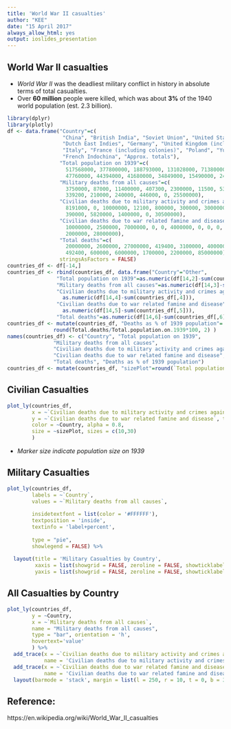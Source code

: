 ---
title: 'World War II casualties'
author: "KEE"
date: "15 April 2017"
always_allow_html: yes
output: ioslides_presentation
---

## World War II casualties
 - *World War II* was the deadliest military conflict in history in absolute terms of total casualties.  
 - Over **60 million** people were killed, which was about **3%** of the 1940 world population (est. 2.3 billion).  
  
```{r, warning=FALSE, message=FALSE, echo=FALSE}
library(dplyr)
library(plotly)
df <- data.frame("Country"=c(
                  "China", "British India", "Soviet Union", "United States", "Japan", 
                  "Dutch East Indies", "Germany", "United Kingdom (including colonies)",
                  "Italy", "France (including colonies)", "Poland", "Yugoslavia", 
                  "French Indochina", "Approx. totals"),	
                 "Total population on 1939"=c(
                   517568000, 377800000, 188793000, 131028000, 71380000, 69435000, 69300000,
                   47760000, 44394000, 41680000, 34849000, 15490000, 24664000, 2300000000),
                 "Military deaths from all causes"=c(
                   3750000, 87000, 11400000, 407300, 2300000, 11500, 5318000, 383700, 
                   339200, 210000, 240000, 446000, 0, 25500000),
                 "Civilian deaths due to military activity and crimes against humanity"=c(
                   8191000, 0, 10000000, 12100, 800000, 300000, 3000000, 67200, 153200, 
                   390000, 5820000, 1400000, 0, 30500000),
                 "Civilian deaths due to war related famine and disease"=c(
                   10000000, 2500000, 7000000, 0, 0, 4000000, 0, 0, 0, 0, 0, 0, 
                   2000000, 28000000),
                 "Total deaths"=c(
                   20000000, 2600000, 27000000, 419400, 3100000, 4000000, 7400000, 450900,
                   492400, 600000, 6000000, 1700000, 2200000, 85000000),
                 stringsAsFactors = FALSE)
countries_df <- df[-14,]
countries_df <- rbind(countries_df, data.frame("Country"="Other", 
                "Total population on 1939"=as.numeric(df[14,2]-sum(countries_df[,2])),
                "Military deaths from all causes"=as.numeric(df[14,3]-sum(countries_df[,3])),
                "Civilian deaths due to military activity and crimes against humanity"=
                  as.numeric(df[14,4]-sum(countries_df[,4])),
                "Civilian deaths due to war related famine and disease"=
                  as.numeric(df[14,5]-sum(countries_df[,5])),
                "Total deaths"=as.numeric(df[14,6]-sum(countries_df[,6]))))
countries_df <- mutate(countries_df, "Deaths as % of 1939 population"=
               round(Total.deaths/Total.population.on.1939*100, 2) )
names(countries_df) <- c("Country",	"Total population on 1939", 
               "Military deaths from all causes",
               "Civilian deaths due to military activity and crimes against humanity",
               "Civilian deaths due to war related famine and disease",
               "Total deaths", "Deaths as % of 1939 population")
countries_df <- mutate(countries_df, "sizePlot"=round(`Total population on 1939`^0.25,0))
```

## Civilian Casualties
```{r, warning=FALSE, message=FALSE, echo=FALSE}
plot_ly(countries_df, 
        x = ~`Civilian deaths due to military activity and crimes against humanity`, 
        y = ~`Civilian deaths due to war related famine and disease`, type = "scatter",
        color = ~Country, alpha = 0.8, 
        size = ~sizePlot, sizes = c(10,30)
        )
```

 - *Marker size indicate population size on 1939*

## Military Casualties
```{r, warning=FALSE, message=FALSE, echo=FALSE}
plot_ly(countries_df, 
        labels = ~`Country`,
        values = ~`Military deaths from all causes`, 
        
        insidetextfont = list(color = '#FFFFFF'),
        textposition = 'inside', 
        textinfo = 'label+percent',
        
        type = "pie",
        showlegend = FALSE) %>% 
  
  layout(title = 'Military Casualties by Country',
         xaxis = list(showgrid = FALSE, zeroline = FALSE, showticklabels = FALSE),
         yaxis = list(showgrid = FALSE, zeroline = FALSE, showticklabels = FALSE))
```

## All Casualties by Country
```{r, warning=FALSE, message=FALSE, echo=FALSE}
plot_ly(countries_df, 
        y = ~Country, 
        x = ~`Military deaths from all causes`, 
        name = "Military deaths from all causes",
        type = "bar", orientation = 'h',
        hovertext='value'
        ) %>%
  add_trace(x = ~`Civilian deaths due to military activity and crimes against humanity`, 
            name = 'Civilian deaths due to military activity and crimes against humanity') %>%
  add_trace(x = ~`Civilian deaths due to war related famine and disease`, 
            name = 'Civilian deaths due to war related famine and disease') %>%
  layout(barmode = 'stack', margin = list(l = 250, r = 10, t = 0, b = 30))
```

## Reference:
https://en.wikipedia.org/wiki/World_War_II_casualties
